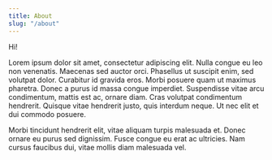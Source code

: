 ```yaml
---
title: About
slug: "/about"
---
```


Hi!

Lorem ipsum dolor sit amet, consectetur adipiscing elit. Nulla congue eu leo non venenatis. Maecenas sed auctor orci. Phasellus ut suscipit enim, sed volutpat dolor. Curabitur id gravida eros. Morbi posuere quam ut maximus pharetra. Donec a purus id massa congue imperdiet. Suspendisse vitae arcu condimentum, mattis est ac, ornare diam. Cras volutpat condimentum hendrerit. Quisque vitae hendrerit justo, quis interdum neque. Ut nec elit et dui commodo posuere.

Morbi tincidunt hendrerit elit, vitae aliquam turpis malesuada et. Donec ornare eu purus sed dignissim. Fusce congue eu erat ac ultricies. Nam cursus faucibus dui, vitae mollis diam malesuada vel.
